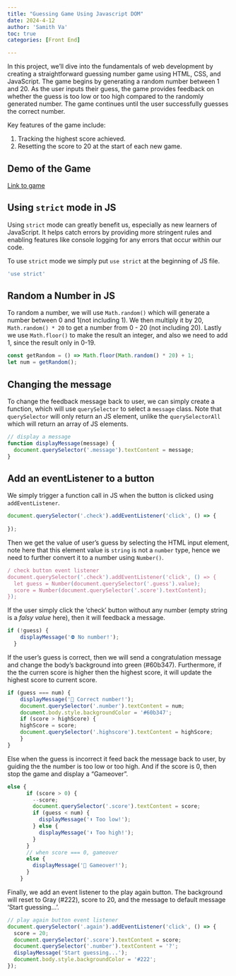 ```yaml
---
title: "Guessing Game Using Javascript DOM"
date: 2024-4-12
author: 'Samith Va'
toc: true
categories: [Front End]

---
```


In this project, we'll dive into the fundamentals of web development by creating a straightforward guessing number game using HTML, CSS, and JavaScript. The game begins by generating a random number between 1 and 20. As the user inputs their guess, the game provides feedback on whether the guess is too low or too high compared to the randomly generated number. The game continues until the user successfully guesses the correct number.

Key features of the game include:

1. Tracking the highest score achieved.
2. Resetting the score to 20 at the start of each new game.

## Demo of the Game

[Link to game](https://samithva.github.io/guessingGame/) 

## Using `strict` mode in JS

Using `strict` mode can greatly benefit us, especially as new learners of JavaScript. It helps catch errors by providing more stringent rules and enabling features like console logging for any errors that occur within our code.

To use `strict` mode we simply put `use strict` at the beginning of JS file.

```js
'use strict'
```

## Random a Number in JS

To random a number, we will use `Math.random()` which will generate a number between 0 and 1(not including 1). We then multiply it by 20,  `Math.random() * 20` to get a number from 0 - 20 (not including 20). Lastly we use `Math.floor()` to make the result an integer, and also we need to add 1, since the result only in 0-19.

```js
const getRandom = () => Math.floor(Math.random() * 20) + 1;
let num = getRandom();
```

## Changing the message 

To change the feedback message back to user, we can simply create a function, which will use `querySelector` to select a `message` class. Note that `querySelector` will only return an JS element, unlike the `querySelectorAll` which will return an array of JS elements. 

```js
// display a message
function displayMessage(message) {
  document.querySelector('.message').textContent = message;
}
```

## Add an eventListener to a button

We simply trigger a function call in JS when the button is clicked using `addEventListener`.

```js
document.querySelector('.check').addEventListener('click', () => {
  
});
```

Then we get the value of user's guess by selecting the HTML input element, note here that this element value is `string` is not a `number` type, hence we need to further convert it to a number using `Number()`.  

```js
/ check button event listener
document.querySelector('.check').addEventListener('click', () => {
  let guess = Number(document.querySelector('.guess').value);
  score = Number(document.querySelector('.score').textContent);
});
```

If the user simply click the 'check' button without any number (empty string is a *falsy value* here), then it will feedback a message. 

```js
if (!guess) {
    displayMessage('⛔ No number!');
  }
```

If the user's guess is correct, then we will send a congratulation message and change the body's background into green (#60b347). Furthermore, if the the curren score is higher then the highest score, it will update the highest score to current score.

```js
if (guess === num) {
    displayMessage('🎉 Correct number!');
    document.querySelector('.number').textContent = num;
    document.body.style.backgroundColor = '#60b347';
    if (score > highScore) {
    highScore = score;
    document.querySelector('.highscore').textContent = highScore;
    }
}
```

Else when the guess is incorrect it feed back the message back to user, by guiding the the number is too low or too high. And if the score is 0, then stop the game and display a "Gameover". 

```js
else {
      if (score > 0) {
        --score;
        document.querySelector('.score').textContent = score;
        if (guess < num) {
          displayMessage('⬆️ Too low!');
        } else {
          displayMessage('⬇️ Too high!');
        }
      }
      // when score === 0, gameover
      else {
        displayMessage('🙈 Gameover!');
      }
    }
```

Finally, we add an event listener to the play again button. The background will reset to Gray (#222), score to 20, and the message to default message 'Start guessing...'.

```js
// play again button event listener
document.querySelector('.again').addEventListener('click', () => {
  score = 20;
  document.querySelector('.score').textContent = score;
  document.querySelector('.number').textContent = '?';
  displayMessage('Start guessing...');
  document.body.style.backgroundColor = '#222';
});
```